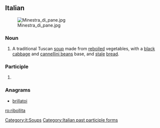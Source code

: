 ==Italian==
{{wikipedia|lang=it}}
[[Image:Minestra_di_pane.jpg|thumb|right]]

===Noun===
{{it-noun|f}}

# A traditional Tuscan [[soup]] made from [[reboiled]] vegetables, with a [[black]] [[cabbage]] and [[cannellini bean]]s base, and [[stale]] [[bread]].

===Participle===
{{head|it|past participle form}}

# {{feminine singular of|ribollito|lang=it}}

===Anagrams===
* [[brillatoi#Italian|brillatoi]]

[[Category:it:Soups]]
[[Category:Italian past participle forms]]

[[ro:ribollita]]